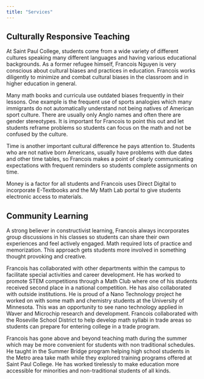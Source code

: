 ---
title: "Services"
---

## Culturally Responsive Teaching
At Saint Paul College, students come from a wide variety of different cultures speaking many different languages and having various educational backgrounds. As a former refugee himself, Francois Nguyen is very conscious about cultural biases and practices in education. Francois works diligently to minimize and combat cultural biases in the classroom and in higher education in general.

Many math books and curricula use outdated biases frequently in their lessons. One example is the frequent use of sports analogies which many immigrants do not automatically understand not being natives of American sport culture. There are usually only Anglo names and often there are gender stereotypes. It is important for Francois to point this out and let students reframe problems so students can focus on the math and not be confused by the culture.

Time is another important cultural difference he pays attention to. Students who are not native born Americans, usually have problems with due dates and other time tables, so Francois makes a point of clearly communicating expectations with frequent reminders so students complete assignments on time.

Money is a factor for all students and Francois uses Direct Digital to incorporate E-Textbooks and the My Math Lab portal to give students electronic access to materials.

## Community Learning
A strong believer in constructivist learning, Francois always incorporates group discussions in his classes so students can share their own experiences and feel actively engaged. Math required lots of practice and memorization. This approach gets students more involved in something thought provoking and creative.

Francois has collaborated with other departments within the campus to facilitate special activities and career development. He has worked to promote STEM competitions through a Math Club where one of his students received second place in a national competition. He has also collaborated with outside institutions. He is proud of a Nano Technology project he worked on with some math and chemistry students at the University of Minnesota. This was an opportunity to see nano technology applied in Waver and Microchip research and development. Francois collaborated with the Roseville School District to help develop math syllabi in trade areas so students can prepare for entering college in a trade program.

Francois has gone above and beyond teaching math during the summer which may be more convenient for students with non traditional schedules. He taught in the Summer Bridge program helping high school students in the Metro area take math while they explored training programs offered at Saint Paul College. He has worked tirelessly to make education more accessible for minorities and non-traditional students of all kinds.

